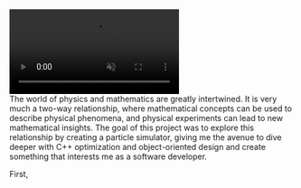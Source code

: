 <div className="mb-12 flex justify-center">
  <video
    src="/blog/demo.mp4"
    autoPlay
    loop
    muted
    style={{
      width: "55%",
      height: "100%",
      borderRadius: 4,
    }}
  />
</div>
The world of physics and mathematics are greatly intertwined. It is very much a two-way
relationship, where mathematical concepts can be used to describe physical phenomena,
and physical experiments can lead to new mathematical insights. The goal of this
project was to explore this relationship by creating a particle simulator, giving
me the avenue to dive deeper with C++ optimization and object-oriented design and
create something that interests me as a software developer.

First,
